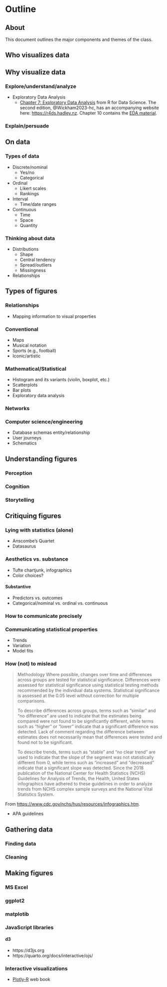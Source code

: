 # Outline

## About

This document outlines the major components and themes of the class.

## Who visualizes data
## Why visualize data
### Explore/understand/analyze

- Exploratory Data Analysis
  - [Chapter 7: Exploratory Data Analysis](https://r4ds.had.co.nz/exploratory-data-analysis.html) from R for Data Science. The second edition, @Wickham2023-hc, has an accompanying website here: <https://r4ds.hadley.nz>. Chapter 10 contains the [EDA material](https://r4ds.hadley.nz/eda).

### Explain/persuade

## On data

### Types of data

- Discrete/nominal
  - Yes/no
  - Categorical
- Ordinal
  - Likert scales
  - Rankings
- Interval
  - Time/date ranges
- Continuous
  - Time
  - Space
  - Quantity
  
### Thinking about data

- Distributions
  - Shape
  - Central tendency
  - Spread/outliers
  - Missingness
- Relationships

## Types of figures

### Relationships

- Mapping information to visual properties

### Conventional

- Maps
- Musical notation
- Sports (e.g., football)
- Iconic/artistic

### Mathematical/Statistical

- Histogram and its variants (violin, boxplot, etc.)
- Scatterplots
- Bar plots
- Exploratory data analysis

### Networks

### Computer science/engineering

- Database schemas entity/relationship
- User journeys
- Schematics

## Understanding figures

### Perception
### Cognition
### Storytelling

## Critiquing figures

### Lying with statistics (alone)

- Anscombe's Quartet
- Datasaurus

### Aesthetics vs. substance

- Tufte chartjunk, infographics
- Color choices?

#### Substantive

- Predictors vs. outcomes
- Categorical/nominal vs. ordinal vs. continuous

### How to communicate precisely

### Communicating statistical properties

- Trends
- Variation
- Model fits

### How (not) to mislead

>Methodology
Where possible, changes over time and differences across groups are tested for statistical significance. Differences were assessed for statistical significance using statistical testing methods recommended by the individual data systems. Statistical significance is assessed at the 0.05 level without correction for multiple comparisons.
>
>To describe differences across groups, terms such as “similar” and “no difference” are used to indicate that the estimates being compared were not found to be significantly different, while terms such as “higher” or “lower” indicate that a significant difference was detected. Lack of comment regarding the difference between estimates does not necessarily mean that differences were tested and found not to be significant.
>
>To describe trends, terms such as “stable” and “no clear trend” are used to indicate that the slope of the segment was not statistically different from 0, while terms such as “increased” and “decreased” indicate that a significant slope was detected. Since the 2018 publication of the National Center for Health Statistics (NCHS) Guidelines for Analysis of Trends, the Health, United States infographics have adhered to these guidelines in order to analyze trends from NCHS complex sample surveys and the National Vital Statistics System.

From <https://www.cdc.gov/nchs/hus/resources/infographics.htm>.

- APA guidelines

## Gathering data

### Finding data

### Cleaning

## Making figures

### MS Excel

### ggplot2

### matplotib

### JavaScript libraries

#### d3

- https://d3js.org
- https://quarto.org/docs/interactive/ojs/

### Interactive visualizations

- [Plotly-R](https://plotly-r.com/) web book
